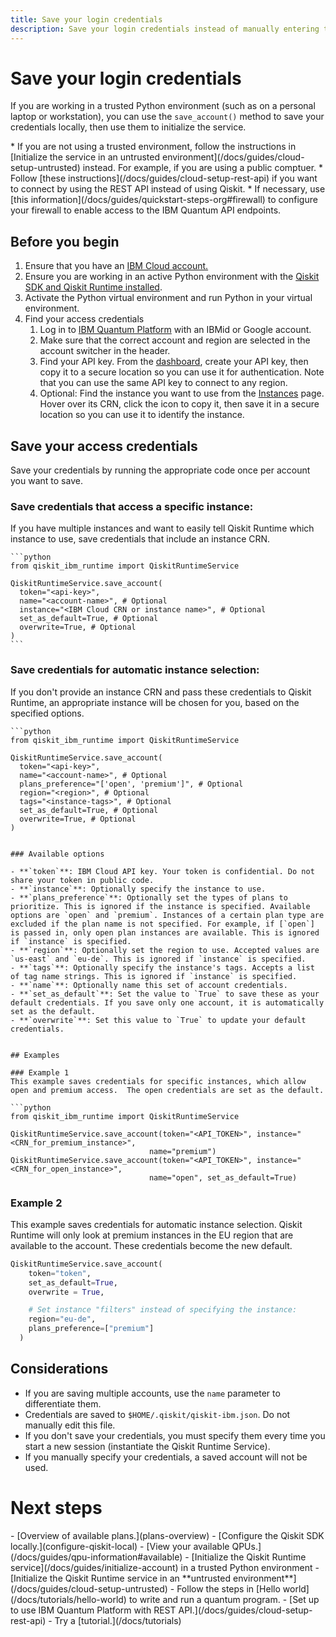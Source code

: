 ```yaml
---
title: Save your login credentials
description: Save your login credentials instead of manually entering them
---
```


# Save your login credentials
If you are working in a trusted Python environment (such as on a personal laptop or workstation), you can use the `save_account()` method to save your credentials locally, then use them to initialize the service.

<Admonition type="note" title="Notes">
      * If you are not using a trusted environment, follow the instructions in [Initialize the service in an untrusted environment](/docs/guides/cloud-setup-untrusted) instead. For example, if you are using a public comptuer.
      * Follow [these instructions](/docs/guides/cloud-setup-rest-api) if you want to connect by using the REST API instead of using Qiskit.
      * If necessary, use [this information](/docs/guides/quickstart-steps-org#firewall) to configure your firewall to enable access to the IBM Quantum API endpoints.
</Admonition>

## Before you begin

1. Ensure that you have an [IBM Cloud account.](https://quantum.cloud.ibm.com/registration)
1. Ensure you are working in an active Python environment with the [Qiskit SDK and Qiskit Runtime installed](/docs/guides/install-qiskit#local).
1. Activate the Python virtual environment and run Python in your virtual environment.
1. Find your access credentials
    1. Log in to [IBM Quantum Platform](https://quantum.cloud.ibm.com) with an IBMid or Google account.
    1. Make sure that the correct account and region are selected in the account switcher in the header.
    1. Find your API key. From the [dashboard](https://quantum.cloud.ibm.com/), create your API key, then copy it to a secure location so you can use it for authentication. Note that you can use the same API key to connect to any region.
    1. Optional: Find the instance you want to use from the [Instances](https://quantum.cloud.ibm.com/instances) page. Hover over its CRN, click the icon to copy it, then save it in a secure location so you can use it to identify the instance.

<span id="cloud-save"></span>
## Save your access credentials

Save your credentials by running the appropriate code once per account you want to save.

<span id="save-instance"></span>
### Save credentials that access a specific instance:
If you have multiple instances and want to easily tell Qiskit Runtime which instance to use, save credentials that include an instance CRN.

    ```python
    from qiskit_ibm_runtime import QiskitRuntimeService

    QiskitRuntimeService.save_account(
      token="<api-key>",
      name="<account-name>", # Optional
      instance="<IBM Cloud CRN or instance name>", # Optional
      set_as_default=True, # Optional
      overwrite=True, # Optional
    )
    ```

<span id="auto-select"></span>
### Save credentials for automatic instance selection:
If you don't provide an instance CRN and pass these credentials to Qiskit Runtime, an appropriate instance will be chosen for you, based on the specified options.

    ```python
    from qiskit_ibm_runtime import QiskitRuntimeService

    QiskitRuntimeService.save_account(
      token="<api-key>",
      name="<account-name>", # Optional
      plans_preference="['open', 'premium']", # Optional
      region="<region>", # Optional
      tags="<instance-tags>", # Optional
      set_as_default=True, # Optional
      overwrite=True, # Optional
    )
   ```

### Available options

- **`token`**: IBM Cloud API key. Your token is confidential. Do not share your token in public code.
- **`instance`**: Optionally specify the instance to use.
- **`plans_preference`**: Optionally set the types of plans to prioritize. This is ignored if the instance is specified. Available options are `open` and `premium`. Instances of a certain plan type are excluded if the plan name is not specified. For example, if [`open`] is passed in, only open plan instances are available. This is ignored if `instance` is specified.
- **`region`**: Optionally set the region to use. Accepted values are `us-east` and `eu-de`. This is ignored if `instance` is specified.
- **`tags`**: Optionally specify the instance's tags. Accepts a list of tag name strings. This is ignored if `instance` is specified.
- **`name`**: Optionally name this set of account credentials.
- **`set_as_default`**: Set the value to `True` to save these as your default credentials. If you save only one account, it is automatically set as the default.
- **`overwrite`**: Set this value to `True` to update your default credentials.


## Examples

### Example 1
This example saves credentials for specific instances, which allow open and premium access.  The open credentials are set as the default.

```python
from qiskit_ibm_runtime import QiskitRuntimeService

QiskitRuntimeService.save_account(token="<API_TOKEN>", instance="<CRN_for_premium_instance>",
                                  name="premium")
QiskitRuntimeService.save_account(token="<API_TOKEN>", instance="<CRN_for_open_instance>",
                                  name="open", set_as_default=True)
 ```

### Example 2
This example saves credentials for automatic instance selection.  Qiskit Runtime will only look at premium instances in the EU region that are available to the account. These credentials become the new default.

```python
QiskitRuntimeService.save_account(
    token="token",
    set_as_default=True,
    overwrite = True,

    # Set instance "filters" instead of specifying the instance:
    region="eu-de",
    plans_preference=["premium"]
  )
 ```

## Considerations

* If you are saving multiple accounts, use the `name` parameter to differentiate them.
* Credentials are saved to `$HOME/.qiskit/qiskit-ibm.json`.  Do not manually edit this file.
* If you don't save your credentials, you must specify them every time you start a new session (instantiate the Qiskit Runtime Service).
* If you manually specify your credentials, a saved account will not be used.

# Next steps

<Admonition type="tip" title="Recommendations">
  -  [Overview of available plans.](plans-overview)
  -  [Configure the Qiskit SDK locally.](configure-qiskit-local)
  -  [View your available QPUs.](/docs/guides/qpu-information#available)
  -  [Initialize the Qiskit Runtime service](/docs/guides/initialize-account) in a trusted Python environment
  -  [Initialize the Qiskit Runtime service in an **untrusted environment**](/docs/guides/cloud-setup-untrusted)
  -  Follow the steps in [Hello world](/docs/tutorials/hello-world) to write and run a quantum program.
  -  [Set up to use IBM Quantum Platform with REST API.](/docs/guides/cloud-setup-rest-api)
  -  Try a [tutorial.](/docs/tutorials)
</Admonition>